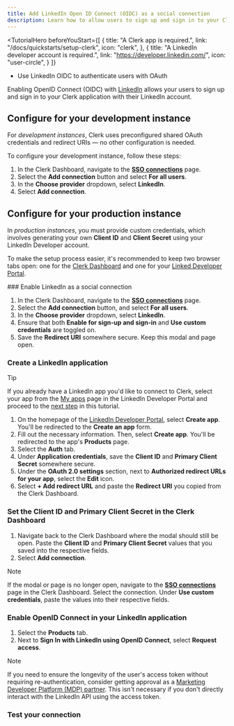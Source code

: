 ```yaml
---
title: Add LinkedIn Open ID Connect (OIDC) as a social connection
description: Learn how to allow users to sign up and sign in to your Clerk app with their LinkedIn Open ID Connect (OIDC) account.
---
```


<TutorialHero
  beforeYouStart={[
    {
      title: "A Clerk app is required.",
      link: "/docs/quickstarts/setup-clerk",
      icon: "clerk",
    },
    {
      title: "A LinkedIn developer account is required.",
      link: "https://developer.linkedin.com/",
      icon: "user-circle",
    }
  ]}
>
  - Use LinkedIn OIDC to authenticate users with OAuth
</TutorialHero>

Enabling OpenID Connect (OIDC) with [LinkedIn](https://learn.microsoft.com/en-us/linkedin/shared/authentication/authentication) allows your users to sign up and sign in to your Clerk application with their LinkedIn account.

## Configure for your development instance

For _development instances_, Clerk uses preconfigured shared OAuth credentials and redirect URIs — no other configuration is needed.

To configure your development instance, follow these steps:

1. In the Clerk Dashboard, navigate to the [**SSO connections**](https://dashboard.clerk.com/last-active?path=user-authentication/sso-connections) page.
1. Select the **Add connection** button and select **For all users**.
1. In the **Choose provider** dropdown, select **LinkedIn**.
1. Select **Add connection**.

## Configure for your production instance

In _production instances_, you must provide custom credentials, which involves generating your own **Client ID** and **Client Secret** using your LinkedIn Developer account.

To make the setup process easier, it's recommended to keep two browser tabs open: one for the [Clerk Dashboard](https://dashboard.clerk.com/last-active?path=user-authentication/sso-connections) and one for your [Linked Developer Portal](https://discord.com/developers/applications).

<Steps>
  ### Enable LinkedIn as a social connection

  1. In the Clerk Dashboard, navigate to the [**SSO connections**](https://dashboard.clerk.com/last-active?path=user-authentication/sso-connections) page.
  1. Select the **Add connection** button, and select **For all users**.
  1. In the **Choose provider** dropdown, select **LinkedIn**.
  1. Ensure that both **Enable for sign-up and sign-in** and **Use custom credentials** are toggled on.
  1. Save the **Redirect URI** somewhere secure. Keep this modal and page open.

  ### Create a LinkedIn application

  > [!TIP]
  > If you already have a LinkedIn app you'd like to connect to Clerk, select your app from the [My apps](https://www.linkedin.com/developers/apps?appStatus=active) page in the LinkedIn Developer Portal and proceed to the [next step](#get-your-client-id-and-client-secret) in this tutorial.

  1. On the homepage of the [LinkedIn Developer Portal](https://developer.linkedin.com/), select **Create app**. You'll be redirected to the **Create an app** form.
  1. Fill out the necessary information. Then, select **Create app**. You'll be redirected to the app's **Products** page.
  1. Select the **Auth** tab.
  1. Under **Application credentials**, save the **Client ID** and **Primary Client Secret** somewhere secure.
  1. Under the **OAuth 2.0 settings** section, next to **Authorized redirect URLs for your app**, select the **Edit** icon.
  1. Select **+ Add redirect URL** and paste the **Redirect URI** you copied from the Clerk Dashboard.

  ### Set the Client ID and Primary Client Secret in the Clerk Dashboard

  1. Navigate back to the Clerk Dashboard where the modal should still be open. Paste the **Client ID** and **Primary Client Secret** values that you saved into the respective fields.
  1. Select **Add connection**.

  > [!NOTE]
  > If the modal or page is no longer open, navigate to the [**SSO connections**](https://dashboard.clerk.com/last-active?path=user-authentication/sso-connections) page in the Clerk Dashboard. Select the connection. Under **Use custom credentials**, paste the values into their respective fields.

  ### Enable OpenID Connect in your LinkedIn application

  1. Select the **Products** tab.
  1. Next to **Sign In with LinkedIn using OpenID Connect**, select **Request access**.

  > [!NOTE]
  > If you need to ensure the longevity of the user's access token without requiring re-authentication, consider getting approval as a [Marketing Developer Platform (MDP) partner](https://learn.microsoft.com/en-us/linkedin/marketing/quick-start?view=li-lms-2023-10#step-1-apply-for-api-access). This isn't necessary if you don't directly interact with the LinkedIn API using the access token.

  ### Test your connection

  <Include src="_partials/authentication/test-your-connection" />
</Steps>
